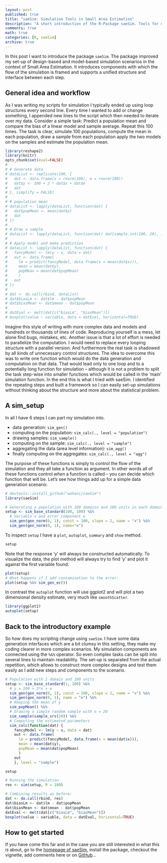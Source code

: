 ```yaml
---
layout: post
published: true
title: "saeSim: Simulation Tools in Small Area Estimation"
description: "A short introduction of the R-Package saeSim. Tools for model- and design based simulations in the field of Small Area Estimation."
comments: true
math: true
categories: [R, saeSim]
archive: true
---
```


In this post I want to introduce the package `saeSim`. The package improved my set-up of design-based and model-based simulation scenarios in the context of Small Area Estimation. It introduces components with which the flow of the simulation is framed and supports a unified structure and interface between each step.

## General idea and workflow
As I was writing my scripts for simulation I typically ended up using loop structures every second line. Every time I wanted to add or change something, I appended new lines to the script which then needed to iterate over my data. Consider a simple task: Predict a population mean and compare the bias of a linear model and sample average. Repeat this 100 times. The task is clear, simulate 100 populations, compute the mean in each population, draw a sample from each population apply the two models on the samples and estimate the population mean.

```r
library(reshape2)
library(knitr)
opts_chunk$set(eval=FALSE)
#
# # Generate data
# dataList <- replicate(100, {
#   dat <- data.frame(x = rnorm(100), e = rnorm(100))
#   dat$y <- 100 + 2 * dat$x + dat$e
#   dat
# }, simplify = FALSE)
#
# # population mean
# dataList <- lapply(dataList, function(dat) {
#   dat$popMean <- mean(dat$y)
#   dat
# })
#
# # Draw a sample
# dataList <- lapply(dataList, function(dat) dat[sample.int(100, 20), ])
#
# # Apply model and make prediction
# dataList <- lapply(dataList, function(dat) {
#   fancyModel <- lm(y ~ x, data = dat)
#   out <- data.frame(
#     lm = predict(fancyModel, data.frame(x = mean(dat$x))),
#     mean = mean(dat$y),
#     popMean = mean(dat$popMean)
#     )
#   out
# })
#
# dat <- do.call(rbind, dataList)
# dat$biasLm <- dat$lm - dat$popMean
# dat$biasMean <- dat$mean - dat$popMean
#
# datEval <- melt(dat[c("biasLm", "biasMean")])
# boxplot(value ~ variable, data = datEval, horizontal=TRUE)
```

Imagine this style of writing with more complex data and models and hundreds or thousands of lines of code. Reproducing yourself is a mess, let alone find bugs, mistakes, etc. Another issue is that a lot of effort is needed to parallelize the computation. I would need to replace every looping structure with a parallel version. And furthermore the real task is shadowed by all kinds of unnecessary control structures. The idea to overcome this was to write one function which would do the data generation and computation on that data. That would lead only to one loop and to a potentially long function for simulation -- although it is not a problem to split the task step-wise into smaller functions which would be called in the 'main' simulation function. In the end this is what I tried with saeSim. I identified the repeating steps and built a framework so I can easily set-up simulations without thinking about the structure and more about the statistical problem.

## A sim_setup
In all I have 6 steps I can part my simulation into.

- data generation: `sim_gen()`
- computing on the population: `sim_calc(., level = "population")`
- drawing samples: `sim_sample()`
- computing on the sample: `sim_calc(., level = "sample")`
- aggregating the data (area level information): `sim_agg()`
- finally computing on the aggregates: `sim_calc(., level = "agg")`

The purpose of these functions is simply to control the flow of the simulation and they all take a function as argument. In other words all of these functions control *when* a function is called -- you can decide which function that will be. Let's see how things add up for a simple data generation scenario:

```r
# devtools::install_github("wahani/saeSim")
library(saeSim)

# Generating a population with 100 domains and 100 units in each domain:
setup <- sim_base_standard(100, 100) %&%
  # Variable x and error component e
  sim_gen(gen_norm(0, 1), const = 100, slope = 2, name = "x") %&%
  sim_gen(gen_norm(0, 1), name="e")

```

To inspect `setup` I have a `plot`, `autoplot`, `summary` and `show` method.

```r
setup
```

Note that the response 'y' will always be constructed automatically. To visualize the data, the plot method will always try to find 'y' and plot it against the first variable found.

```r
plot(setup)
# What happens if I add contamination to the error:
plot(setup %&% sim_gen_ec())
```

In contrast the `autoplot` function will use ggplot2 and will plot a two dimensional density estimate, very much like `smoothScatter`.

```r
library(ggplot2)
autoplot(setup)
```

## Back to the introductory example
So how does my scripting change using `saeSim`. I have some data generation interfaces which are a bit clumsy in this setting, they make my coding clearer in more complex scenarios. My simulation components are connected using the `%&%` operator. So even complex tasks can be split into several lines to maintain readability. The set-up is separated from the actual repetition, which allows to construct more complex designs and test them easily as I add new steps and components to the scenario.

```r
# Population with 1 domain and 100 units
setup <- sim_base_standard(1, 100) %&%
  # y = 100 + 2*x + e
  sim_gen(gen_norm(0, 1), const = 100, slope = 2, name = "x") %&%
  sim_gen(gen_norm(0, 1), name = "e") %&%
  # Keeping the mean of y
  sim_popMean() %&%
  # Drawing a simple random sample with n = 20
  sim_sample(sample_srs(20)) %&%
  # Computing the estimated parameters
  sim_calc(function(dat) {
    fancyModel <- lm(y ~ x, data = dat)
    out <- data.frame(
      lm = predict(fancyModel, data.frame(x = mean(dat$x))),
      mean = mean(dat$y),
      popMean = mean(dat$popMean)
      )
    out
    }, level = "sample")

setup

# Running the simulation
res <- sim(setup, R = 100)

# Combining results as before:
dat <- do.call(rbind, res)
dat$biasLm <- dat$lm - dat$popMean
dat$biasMean <- dat$mean - dat$popMean
datEval <- melt(dat[c("biasLm", "biasMean")])
boxplot(value ~ variable, data = datEval, horizontal=TRUE)

```

## How to get started
If you have come this far and in the case you are still interested in what this is about, go to the [homepage of saeSim](/saeSim), install the package, checkout the vignette, add comments here or on [GitHub](https://github.com/wahani/saeSim)...
